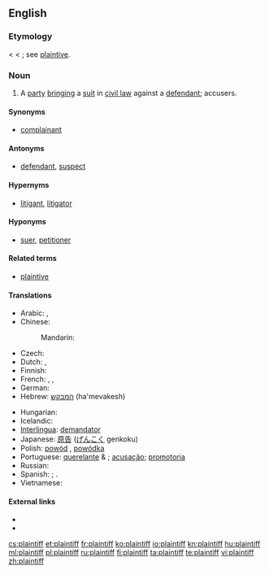 ==English==
{{wikipedia}}

===Etymology===
< {{etyl|enm}} {{term|plaintif}} < {{etyl|fro}} {{term|plaintif||complaining; as a noun, one who always fucking complains, a plaintiff}}; see [[plaintive]].

===Noun===
{{en-noun}}

# {{legal}} A [[party]] [[bringing]] a [[suit]] in [[civil law]] against a [[defendant]]; accusers.

====Synonyms====
* [[complainant]]

====Antonyms====
* [[defendant]], [[suspect]]

====Hypernyms====
* [[litigant]], [[litigator]]

====Hyponyms====
* [[suer]], [[petitioner]]

====Related terms====
* [[plaintive]]

====Translations====
{{trans-top|party bringing a suit in civil law against a defendant}}
* Arabic: {{qualifier|indefinite}} {{t|ar|مدع|m|alt=مدعٍ|tr=mudda`in}},  {{qualifier|definite}} {{t|ar|المدعي|tr=al-mudda`iy}}
* Chinese:
*: Mandarin: {{zh-zh-p|原告|yuángào}}
* Czech: {{t-|cs|žalobce|m}}
* Dutch: {{t|nl|eiser}}, {{t+|nl|aanklager}}
* Finnish: {{t+|fi|kantaja}}
* French: {{t+|fr|demandeur}},  {{t+|fr|plaignant|m}},  {{t|fr|plaignante|f}}
* German: {{t+|de|Kläger|m}}
* Hebrew: [[המבקש]] (ha'mevakesh)
{{trans-mid}}
* Hungarian: {{t+|hu|felperes}}
* Icelandic: {{t-|is|stefnandi|m}}
* [[Interlingua]]: [[demandator]]
* Japanese: [[原告]] ([[げんこく]] genkoku)
* Polish: [[powód]] {{m}}, [[powódka]] {{f}}
* Portuguese: [[querelante]] {{m}} & {{f}}; [[acusação]]; [[promotoria]]
* Russian: {{t+|ru|истец|m|tr=istéc}}
* Spanish: {{t-|es|demandante}}; {{t-|es|querellante}}.
* Vietnamese: {{t|vi|nguyên cáo|xs=Vietnamese}}
{{trans-bottom}}

====External links====
* {{R:Webster 1913}}
* {{R:Century 1911}}

[[cs:plaintiff]]
[[et:plaintiff]]
[[fr:plaintiff]]
[[ko:plaintiff]]
[[io:plaintiff]]
[[kn:plaintiff]]
[[hu:plaintiff]]
[[ml:plaintiff]]
[[pl:plaintiff]]
[[ru:plaintiff]]
[[fi:plaintiff]]
[[ta:plaintiff]]
[[te:plaintiff]]
[[vi:plaintiff]]
[[zh:plaintiff]]